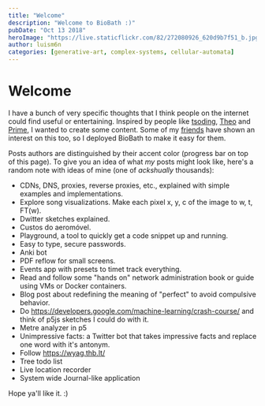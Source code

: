 ```yaml
---
title: "Welcome"
description: "Welcome to BioBath :)"
pubDate: "Oct 13 2018"
heroImage: "https://live.staticflickr.com/82/272080926_620d9b7f51_b.jpg"
author: luism6n
categories: [generative-art, complex-systems, cellular-automata]
---
```


# Welcome

I have a bunch of very specific thoughts that I think people on the internet could find useful or entertaining. Inspired by people like [tsoding](https://www.youtube.com/@TsodingDaily), [Theo](https://www.youtube.com/@t3dotgg) and [Prime](https://www.youtube.com/@ThePrimeagen), I wanted to create some content. Some of my [friends](/about) have shown an interest on this too, so I deployed BioBath to make it easy for them.

Posts authors are distinguished by their accent color (progress bar on top of this page). To give you an idea of what _my_ posts might look like, here's a random note with ideas of mine (one of _ackshually_ thousands):

- CDNs, DNS, proxies, reverse proxies, etc., explained with simple examples and implementations.
- Explore song visualizations. Make each pixel x, y, c of the image to w, t, FT(w).
- Dwitter sketches explained.
- Custos do aeromóvel.
- Playground, a tool to quickly get a code snippet up and running.
- Easy to type, secure passwords.
- Anki bot
- PDF reflow for small screens.
- Events app with presets to timet track everything.
- Read and follow some "hands on" network administration book or guide using VMs or Docker containers.
- Blog post about redefining the meaning of "perfect" to avoid compulsive behavior.
- Do https://developers.google.com/machine-learning/crash-course/ and think of p5js sketches I could do with it.
- Metre analyzer in p5
- Unimpressive facts: a Twitter bot that takes impressive facts and replace one word with it's antonym.
- Follow https://wyag.thb.lt/
- Tree todo list
- Live location recorder
- System wide Journal-like application

Hope ya'll like it. :)
